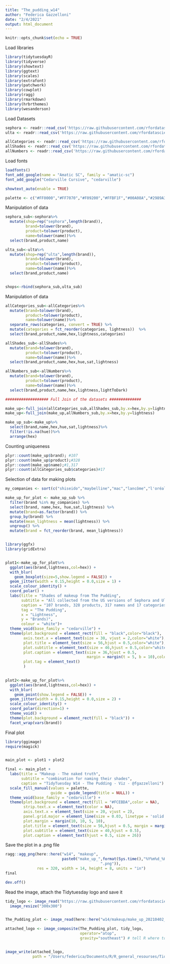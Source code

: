 ```yaml
---
title: "The_pudding_w14"
author: "Federica Gazzelloni"
date: "2/4/2021"
output: html_document
---
```


```r
knitr::opts_chunk$set(echo = TRUE)
```


Load libraries
```r
library(tidytuesdayR)
library(tidyverse)
library(showtext)
library(ggtext)
library(scales)
library(extrafont)
library(patchwork)
library(cowplot)
library(ragg)
library(rmarkdown)
library(hrbrthemes)
library(wesanderson)
```


Load Datasets
```r
sephora <- readr::read_csv('https://raw.githubusercontent.com/rfordatascience/tidytuesday/master/data/2021/2021-03-30/sephora.csv')
ulta <- readr::read_csv('https://raw.githubusercontent.com/rfordatascience/tidytuesday/master/data/2021/2021-03-30/ulta.csv')

allCategories <- readr::read_csv('https://raw.githubusercontent.com/rfordatascience/tidytuesday/master/data/2021/2021-03-30/allCategories.csv')
allShades <- readr::read_csv('https://raw.githubusercontent.com/rfordatascience/tidytuesday/master/data/2021/2021-03-30/allShades.csv')
allNumbers <- readr::read_csv('https://raw.githubusercontent.com/rfordatascience/tidytuesday/master/data/2021/2021-03-30/allNumbers.csv')
```

Load fonts
```r
loadfonts()
font_add_google(name = "Amatic SC", family = "amatic-sc")
font_add_google("Cedarville Cursive", "cedarville")

showtext_auto(enable = TRUE)

palette <- c("#FF0000","#FF7070","#F09200","#FFBF1F","#00A08A","#2989A3","#5BBCD6","#A475D9")
```


Manipulation of data
```r
sephora_sub<-sephora%>%
  mutate(shop=rep("sephora",length(brand)),
         brand=tolower(brand),
         product=tolower(product),
         name=tolower(name))%>%
  select(brand,product,name)

ulta_sub<-ulta%>%
  mutate(shop=rep("ulta",length(brand)),
         brand=tolower(brand),
         product=tolower(product),
         name=tolower(name))%>%
  select(brand,product,name)


shops<-rbind(sephora_sub,ulta_sub)
```


Manipulation of data
```r
allCategories_sub<-allCategories%>%
  mutate(brand=tolower(brand),
         product=tolower(product),
         name=tolower(name))%>%
  separate_rows(categories, convert = TRUE) %>%
  mutate(categories = fct_reorder(categories, lightness))  %>%
  select(brand,product,name,hex,lightness,categories)

allShades_sub<-allShades%>%
  mutate(brand=tolower(brand),
         product=tolower(product),
         name=tolower(name))%>%
  select(brand,product,name,hex,hue,sat,lightness)

allNumbers_sub<-allNumbers%>%
  mutate(brand=tolower(brand),
         product=tolower(product),
         name=tolower(name))%>%
  select(brand,product,name,hex,lightness,lightToDark)

################### Full Join of the datasets ##############

make_up<-full_join(allCategories_sub,allShades_sub,by.x=hex,by.y=lightness)
make_up<-full_join(make_up,allNumbers_sub,by.x=hex,by.y=lightness)

make_up_sub<-make_up%>%
  select(brand,name,hex,hue,sat,lightness)%>%
  filter(!is.na(hue))%>%
  arrange(hex)
```


Counting uniqueness
```r
plyr::count(make_up$brand); #107
plyr::count(make_up$product);#328
plyr::count(make_up$name);#1,317
plyr::count(allCategories_sub$categories)#17
```



Selection of data for making plots
```r
my_companies <- sort(c("shiseido","maybelline","mac","lancôme","l'oréal","guerlain","estée lauder","clinique","benefit cosmetics"), decreasing = TRUE)

make_up_for_plot <- make_up_sub %>%
  filter(brand %in% my_companies) %>%
  select(brand, name,hex, hue,sat,lightness) %>%
  mutate(brand=as.factor(brand)) %>%
  group_by(brand) %>%
  mutate(mean_lightness = mean(lightness)) %>%
  ungroup() %>%
  mutate(brand = fct_reorder(brand, mean_lightness))


library(ggfx)
library(gridExtra)


plot1<-make_up_for_plot%>%
  ggplot(aes(brand,lightness,col=hex)) + 
  with_blur(
    geom_boxplot(size=5,show.legend = FALSE)) + 
  geom_jitter(width = 0.15,height = 0.0,size = 1) + 
  scale_colour_identity() + 
  coord_polar() + 
  labs(title = "Shades of makeup from The Pudding",
       subtitle = "All collected from the US versions of Sephora and Ulta’s websites",
       caption = "107 brands, 328 products, 317 names and 17 categories",
       tag = "The Pudding",
       x = "Lightness",
       y = "Brands)",
       colour = "white")+
  theme_void(base_family = "cedarville") + 
  theme(plot.background = element_rect(fill = "black",color="black"),
        axis.text.x = element_text(size = 30, vjust = 2,color="white"),
        plot.title = element_text(size = 56,hjust = 0.5,color="white"),
        plot.subtitle = element_text(size = 46,hjust = 0.5,color="white"),
        plot.caption = element_text(size = 36,hjust = 0.5, 
                                    margin = margin(t = 5, b = 10),color="white"),
        plot.tag = element_text()
        )
          

plot2<-make_up_for_plot%>%
  ggplot(aes(brand,lightness,col=hex)) + 
  with_blur(
    geom_point(show.legend = FALSE)) + 
  geom_jitter(width = 0.15,height = 0.0,size = 2) + 
  scale_colour_identity() +
  coord_polar(direction=1) +
  theme_void() + 
  theme(plot.background = element_rect(fill = "black")) + 
  facet_wrap(vars(brand))
```



Final plot
```r
library(ggimage)
require(magick)


main_plot <- plot1 + plot2

final <- main_plot + 
  labs(title = "Makeup - The naked truth",
       subtitle = "combination for naming their shades",
       caption = "TidyTuesday W14 - The Pudding - Viz - @fgazzelloni") + 
  scale_fill_manual(values = palette,
                    guide = guide_legend(title = NULL)) + 
  theme_void(base_family = "cedarville") + 
  theme(plot.background = element_rect(fill = "#FCEBDA",color = NA),
        strip.text.x = element_text(color = NA),
        axis.text.x = element_text(size = 20, vjust = 2),
        panel.grid.major = element_line(size = 0.03, linetype = 'solid',colour = "black"),
        plot.margin = margin(10, 10, 5, 10),
        plot.title = element_text(size = 56,hjust = 0.5, margin = margin(t = 5, b = 10)),
        plot.subtitle = element_text(size = 40,hjust = 0.5),
        plot.caption = element_text(hjust = 0.5, size = 26))
```


Save the plot in a .png file
```r
ragg::agg_png(here::here("w14", "makeup", 
                         paste0("make_up_",format(Sys.time(),"%Y%m%d_%H%M%S"),
                                          ".png")),
              res = 320, width = 14, height = 8, units = "in")
final

dev.off()
```

Read the image, attach the Tidytuesday logo and save it
```r
tidy_logo <- image_read("https://raw.githubusercontent.com/rfordatascience/tidytuesday/master/static/plot_logo.png") %>%
  image_resize("300x300")


The_Pudding_plot <- image_read(here::here("w14/makeup/make_up_20210402_235232.png"))

attached_logo <- image_composite(The_Pudding_plot, tidy_logo,
                                 operator="atop",
                                 gravity="southeast") # tell R where to put the logo


image_write(attached_logo, 
            path = "/Users/federica/Documents/R/R_general_resourses/TidyTuesday/TidyTuesday/w14/The_Pudding_plot_w14.png", format = "png") # save final plot
```










